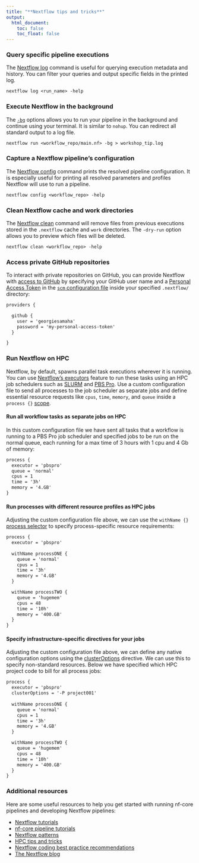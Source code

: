 ```yaml
---
title: "**Nextflow tips and tricks**"
output:
  html_document:
    toc: false
    toc_float: false
---
```


### **Query specific pipeline executions**

The [Nextflow log](https://www.nextflow.io/docs/latest/cli.html#log) command is useful for querying execution metadata and history. You can filter your queries and output specific fields in the printed log. 

```default
nextflow log <run_name> -help
```

### **Execute Nextflow in the background**

The [`-bg`](https://www.nextflow.io/docs/latest/cli.html?highlight=bg#execution-as-a-background-job) options allows you to run your pipeline in the background and continue using your terminal. It is similar to `nohup`. You can redirect all standard output to a log file. 

```default 
nextflow run <workflow_repo/main.nf> -bg > workshop_tip.log
```

### **Capture a Nextflow pipeline's configuration**

The [Nextflow config](https://www.nextflow.io/docs/latest/cli.html#config) command prints the resolved pipeline configuration. It is especially useful for printing all resolved parameters and profiles Nextflow will use to run a pipeline. 

```default
nextflow config <workflow_repo> -help
```

### **Clean Nextflow cache and work directories**

The [Nextflow clean](https://www.nextflow.io/docs/latest/cli.html#clean) command will remove files from previous executions stored in the `.nextflow` cache and `work` directories. The `-dry-run` option allows you to preview which files will be deleted. 

```default
nextflow clean <workflow_repo> -help
```

### **Access private GitHub repositories**

To interact with private repositories on GitHub, you can provide Nextflow with [access to GitHub](https://www.nextflow.io/docs/latest/sharing.html#github-credentials) by specifying your GitHub user name and a [Personal Access Token](https://docs.github.com/en/authentication/keeping-your-account-and-data-secure/creating-a-personal-access-token) in the [`scm` configuration file](https://www.nextflow.io/docs/latest/sharing.html#scm-configuration-file) inside your specified `.nextflow/` directory:

```default
providers {

  github {
    user = 'georgiesamaha'
    password = 'my-personal-access-token'
  }

}
```

### **Run Nextflow on HPC**

Nextflow, by default, spawns parallel task executions wherever it is running. You can use [Nextflow's executors](https://www.nextflow.io/docs/latest/executor.html) feature to run these tasks using an HPC job schedulers such as [SLURM](https://www.nextflow.io/docs/latest/executor.html#slurm) and [PBS Pro](https://www.nextflow.io/docs/latest/executor.html#pbs-pro). Use a custom configuration file to send all processes to the job scheduler as separate jobs and define essential resource requests like `cpus`, `time`, `memory`, and `queue` inside a `process {}` [scope](https://www.nextflow.io/docs/latest/process.html#processes). 

#### **Run all workflow tasks as separate jobs on HPC**

In this custom configuration file we have sent all tasks that a workflow is running to a PBS Pro job scheduler and specified jobs to be run on the normal queue, each running for a max time of 3 hours with 1 cpu and 4 Gb of memory:

```default
process {
  executor = 'pbspro'
  queue = 'normal'
  cpus = 1
  time = '3h'
  memory = '4.GB'
}
```

#### **Run processes with different resource profiles as HPC jobs**

Adjusting the custom configuration file above, we can use the `withName {}` [process selector](https://www.nextflow.io/docs/latest/config.html?highlight=withname#process-selectors) to specify process-specific resource requirements:

```default
process {
  executor = 'pbspro'
	
  withName processONE {
    queue = 'normal'
    cpus = 1
    time = '3h'
    memory = '4.GB'
  }

  withName processTWO {
    queue = 'hugemem'
    cpus = 48
    time = '10h'
    memory = '400.GB'
  }
}
```

#### **Specify infrastructure-specific directives for your jobs**

Adjusting the custom configuration file above, we can define any native configuration options using the [clusterOptions](https://www.nextflow.io/docs/latest/process.html#process-clusteroptions) directive. We can use this to specify non-standard resources. Below we have specified which HPC project code to bill for all process jobs:

```default
process {
  executor = 'pbspro'
  clusterOptions = '-P project001'
	
  withName processONE {
    queue = 'normal'
    cpus = 1
    time = '3h'
    memory = '4.GB'
  }

  withName processTWO {
    queue = 'hugemem'
    cpus = 48
    time = '10h'
    memory = '400.GB'
  }
}
```

### **Additional resources**

Here are some useful resources to help you get started with running nf-core pipelines and developing Nextflow pipelines:

* [Nextflow tutorials](https://nf-co.re/docs/usage/nextflow)
* [nf-core pipeline tutorials](https://nf-co.re/usage/usage_tutorials)
* [Nextflow patterns](https://nextflow-io.github.io/patterns/index.html)
* [HPC tips and tricks](https://www.nextflow.io/blog/2021/5_tips_for_hpc_users.html)
* [Nextflow coding best practice recommendations](https://carpentries-incubator.github.io/Pipeline_Training_with_Nextflow/07-Nextflow_Best_Practice/index.html)
* [The Nextflow blog](https://www.nextflow.io/blog.html)